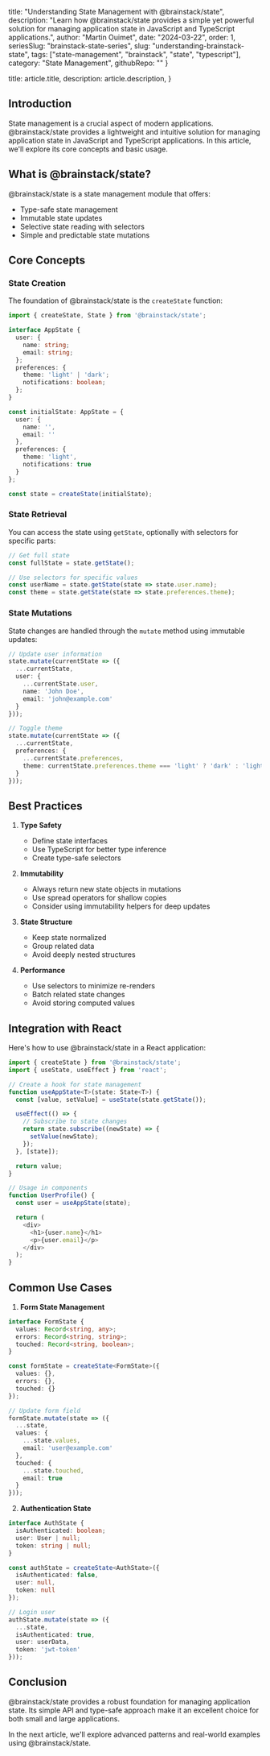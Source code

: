 
  title: "Understanding State Management with @brainstack/state",
  description: "Learn how @brainstack/state provides a simple yet powerful solution for managing application state in JavaScript and TypeScript applications.",
  author: "Martin Ouimet",
  date: "2024-03-22",
  order: 1,
  seriesSlug: "brainstack-state-series",
  slug: "understanding-brainstack-state",
  tags: ["state-management", "brainstack", "state", "typescript"],
  category: "State Management",
  githubRepo: ""
}

  title: article.title,
  description: article.description,
}


## Introduction

State management is a crucial aspect of modern applications. @brainstack/state provides a lightweight and intuitive solution for managing application state in JavaScript and TypeScript applications. In this article, we'll explore its core concepts and basic usage.

## What is @brainstack/state?

@brainstack/state is a state management module that offers:
- Type-safe state management
- Immutable state updates
- Selective state reading with selectors
- Simple and predictable state mutations

## Core Concepts

### State Creation

The foundation of @brainstack/state is the `createState` function:

```typescript
import { createState, State } from '@brainstack/state';

interface AppState {
  user: {
    name: string;
    email: string;
  };
  preferences: {
    theme: 'light' | 'dark';
    notifications: boolean;
  };
}

const initialState: AppState = {
  user: {
    name: '',
    email: ''
  },
  preferences: {
    theme: 'light',
    notifications: true
  }
};

const state = createState(initialState);
```

### State Retrieval

You can access the state using `getState`, optionally with selectors for specific parts:

```typescript
// Get full state
const fullState = state.getState();

// Use selectors for specific values
const userName = state.getState(state => state.user.name);
const theme = state.getState(state => state.preferences.theme);
```

### State Mutations

State changes are handled through the `mutate` method using immutable updates:

```typescript
// Update user information
state.mutate(currentState => ({
  ...currentState,
  user: {
    ...currentState.user,
    name: 'John Doe',
    email: 'john@example.com'
  }
}));

// Toggle theme
state.mutate(currentState => ({
  ...currentState,
  preferences: {
    ...currentState.preferences,
    theme: currentState.preferences.theme === 'light' ? 'dark' : 'light'
  }
}));
```

## Best Practices

1. **Type Safety**
   - Define state interfaces
   - Use TypeScript for better type inference
   - Create type-safe selectors

2. **Immutability**
   - Always return new state objects in mutations
   - Use spread operators for shallow copies
   - Consider using immutability helpers for deep updates

3. **State Structure**
   - Keep state normalized
   - Group related data
   - Avoid deeply nested structures

4. **Performance**
   - Use selectors to minimize re-renders
   - Batch related state changes
   - Avoid storing computed values

## Integration with React

Here's how to use @brainstack/state in a React application:

```typescript
import { createState } from '@brainstack/state';
import { useState, useEffect } from 'react';

// Create a hook for state management
function useAppState<T>(state: State<T>) {
  const [value, setValue] = useState(state.getState());

  useEffect(() => {
    // Subscribe to state changes
    return state.subscribe((newState) => {
      setValue(newState);
    });
  }, [state]);

  return value;
}

// Usage in components
function UserProfile() {
  const user = useAppState(state);

  return (
    <div>
      <h1>{user.name}</h1>
      <p>{user.email}</p>
    </div>
  );
}
```

## Common Use Cases

1. **Form State Management**
```typescript
interface FormState {
  values: Record<string, any>;
  errors: Record<string, string>;
  touched: Record<string, boolean>;
}

const formState = createState<FormState>({
  values: {},
  errors: {},
  touched: {}
});

// Update form field
formState.mutate(state => ({
  ...state,
  values: {
    ...state.values,
    email: 'user@example.com'
  },
  touched: {
    ...state.touched,
    email: true
  }
}));
```

2. **Authentication State**
```typescript
interface AuthState {
  isAuthenticated: boolean;
  user: User | null;
  token: string | null;
}

const authState = createState<AuthState>({
  isAuthenticated: false,
  user: null,
  token: null
});

// Login user
authState.mutate(state => ({
  ...state,
  isAuthenticated: true,
  user: userData,
  token: 'jwt-token'
}));
```

## Conclusion

@brainstack/state provides a robust foundation for managing application state. Its simple API and type-safe approach make it an excellent choice for both small and large applications.

In the next article, we'll explore advanced patterns and real-world examples using @brainstack/state.